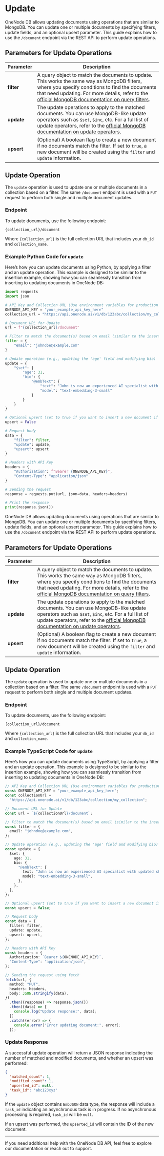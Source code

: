 
# Update

<LanguageToggle />

<LanguageContent lang="python">

OneNode DB allows updating documents using operations that are similar to MongoDB. You can update one or multiple documents by specifying filters, update fields, and an optional upsert parameter. This guide explains how to use the `/document` endpoint via the REST API to perform update operations.

## Parameters for Update Operations

| Parameter  | Description                                                                                                                                                                                                                                                                                                                      |
| ---------- | -------------------------------------------------------------------------------------------------------------------------------------------------------------------------------------------------------------------------------------------------------------------------------------------------------------------------------- |
| **filter** | A query object to match the documents to update. This works the same way as MongoDB filters, where you specify conditions to find the documents that need updating. For more details, refer to the [official MongoDB documentation on query filters](https://www.mongodb.com/docs/manual/core/document/#query-filter-documents). |
| **update** | The update operations to apply to the matched documents. You can use MongoDB-like update operators such as `$set`, `$inc`, etc. For a full list of update operators, refer to the [official MongoDB documentation on update operators](https://www.mongodb.com/docs/manual/reference/operator/update-field).                     |
| **upsert** | (Optional) A boolean flag to create a new document if no documents match the filter. If set to `true`, a new document will be created using the `filter` and `update` information.                                                                                                                                               |

## Update Operation

The `update` operation is used to update one or multiple documents in a collection based on a filter. The same `/document` endpoint is used with a `PUT` request to perform both single and multiple document updates.

### Endpoint

To update documents, use the following endpoint:

```
{collection_url}/document
```

Where `{collection_url}` is the full collection URL that includes your `db_id` and `collection_name`.

### Example Python Code for `update`

Here’s how you can update documents using Python, by applying a filter and an update operation. This example is designed to be similar to the insertion example, showing how you can seamlessly transition from inserting to updating documents in OneNode DB:

```python copy filename="Python" showLineNumbers
import requests
import json

# API Key and Collection URL (Use environment variables for production purposes)
ONENODE_API_KEY = "your_example_api_key_here"
collection_url = "https://api.onenode.ai/v1/db/123abc/collection/my_collection"

# Document URL for Update
url = f"{collection_url}/document"

# Filter to match the document(s) based on email (similar to the insert example)
filter = {
    "email": "johndoe@example.com"
}

# Update operation (e.g., updating the 'age' field and modifying bio)
update = {
    "$set": {
        "age": 31,
        "bio": {
            "@embText": {
                "text": "John is now an experienced AI specialist with updated skills.",
                "model": "text-embedding-3-small"
            }
        }
    }
}

# Optional upsert (set to true if you want to insert a new document if no match is found)
upsert = False

# Request body
data = {
    "filter": filter,
    "update": update,
    "upsert": upsert
}

# Headers with API Key
headers = {
    "Authorization": f"Bearer {ONENODE_API_KEY}",
    "Content-Type": "application/json"
}

# Sending the request
response = requests.put(url, json=data, headers=headers)

# Print the response
print(response.json())
```

</LanguageContent>

<LanguageContent lang="typescript">

OneNode DB allows updating documents using operations that are similar to MongoDB. You can update one or multiple documents by specifying filters, update fields, and an optional upsert parameter. This guide explains how to use the `/document` endpoint via the REST API to perform update operations.

## Parameters for Update Operations

| Parameter  | Description                                                                                                                                                                                                                                                                                                                      |
| ---------- | -------------------------------------------------------------------------------------------------------------------------------------------------------------------------------------------------------------------------------------------------------------------------------------------------------------------------------- |
| **filter** | A query object to match the documents to update. This works the same way as MongoDB filters, where you specify conditions to find the documents that need updating. For more details, refer to the [official MongoDB documentation on query filters](https://www.mongodb.com/docs/manual/core/document/#query-filter-documents). |
| **update** | The update operations to apply to the matched documents. You can use MongoDB-like update operators such as `$set`, `$inc`, etc. For a full list of update operators, refer to the [official MongoDB documentation on update operators](https://www.mongodb.com/docs/manual/reference/operator/update-field).                     |
| **upsert** | (Optional) A boolean flag to create a new document if no documents match the filter. If set to `true`, a new document will be created using the `filter` and `update` information.                                                                                                                                               |

## Update Operation

The `update` operation is used to update one or multiple documents in a collection based on a filter. The same `/document` endpoint is used with a `PUT` request to perform both single and multiple document updates.

### Endpoint

To update documents, use the following endpoint:

```
{collection_url}/document
```

Where `{collection_url}` is the full collection URL that includes your `db_id` and `collection_name`.

### Example TypeScript Code for `update`

Here’s how you can update documents using TypeScript, by applying a filter and an update operation. This example is designed to be similar to the insertion example, showing how you can seamlessly transition from inserting to updating documents in OneNode DB:

```typescript copy filename="TypeScript" showLineNumbers
// API Key and Collection URL (Use environment variables for production purposes)
const ONENODE_API_KEY = "your_example_api_key_here";
const collectionUrl =
  "https://api.onenode.ai/v1/db/123abc/collection/my_collection";

// Document URL for Update
const url = `${collectionUrl}/document`;

// Filter to match the document(s) based on email (similar to the insert example)
const filter = {
  email: "johndoe@example.com",
};

// Update operation (e.g., updating the 'age' field and modifying bio)
const update = {
  $set: {
    age: 31,
    bio: {
      "@embText": {
        text: "John is now an experienced AI specialist with updated skills.",
        model: "text-embedding-3-small",
      },
    },
  },
};

// Optional upsert (set to true if you want to insert a new document if no match is found)
const upsert = false;

// Request body
const data = {
  filter: filter,
  update: update,
  upsert: upsert,
};

// Headers with API Key
const headers = {
  Authorization: `Bearer ${ONENODE_API_KEY}`,
  "Content-Type": "application/json",
};

// Sending the request using fetch
fetch(url, {
  method: "PUT",
  headers: headers,
  body: JSON.stringify(data),
})
  .then((response) => response.json())
  .then((data) => {
    console.log("Update response:", data);
  })
  .catch((error) => {
    console.error("Error updating document:", error);
  });
```

</LanguageContent>

### Update Response

A successful update operation will return a JSON response indicating the number of matched and modified documents, and whether an upsert was performed:

```json copy filename="JSON" showLineNumbers
{
  "matched_count": 1,
  "modified_count": 1,
  "upserted_id": null,
  "task_id": "abc123xyz"
}
```

If the `update` object contains `EmbJSON` data type, the response will include a `task_id` indicating an asynchronous task is in progress. If no asynchronous processing is required, `task_id` will be `null`.

If an upsert was performed, the `upserted_id` will contain the ID of the new document.

---

If you need additional help with the OneNode DB API, feel free to explore our documentation or reach out to support.
